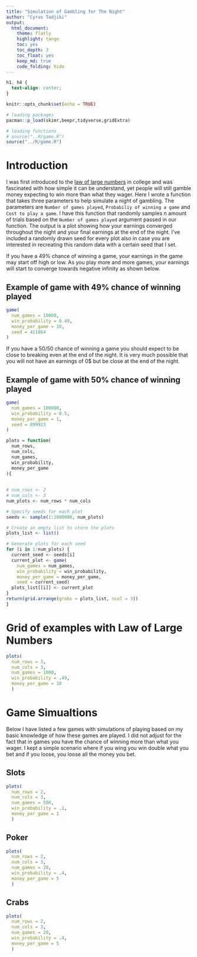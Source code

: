 ```yaml
---
title: "Simulation of Gambling for The Night"
author: "Cyrus Tadjiki"
output: 
  html_document:
    theme: flatly
    highlight: tango
    toc: yes
    toc_depth: 3
    toc_float: yes
    keep_md: true
    code_folding: hide
---
```


```css
h1, h4 {
  text-align: center;
}
```

```r
knitr::opts_chunk$set(echo = TRUE)

# loading packages
pacman::p_load(skimr,beepr,tidyverse,gridExtra)

# loading functions
# source("..R/game.R")
source("../R/game.R")
```


# Introduction

I was first introduced to the [law of large numbers](https://en.wikipedia.org/wiki/Law_of_large_numbers) in college and was fascinated with how simple it can be understand, yet people will still gamble money expecting to win more than what they wager. Here I wrote a function that takes three parameters to help simulate a night of gambling. The parameters are `Number of games played`, `Probabiliy of winning a game` and `Cost to play a game`. I have this function that randomly samples n amount of trials based on the `Number of games played` argument passed in our function. The output is a plot showing how your earnings converged throughout the night and your final earnings at the end of the night. I've included a randomly drawn seed for every plot also in case you are interested in recreating this random data with a certain seed that I set. 

If you have a 49% chance of winning a game, your earnings in the game may start off high or low. As you play more and more games, your earnings will start to converge towards negative infinity as shown below.

## Example of game with 49% chance of winning played
```r
game(
  num_games = 10000,
  win_probability = 0.49,
  money_per_game = 10,
  seed = 411864
)
```

If you have a 50/50 chance of winning a game you should expect to be close to breaking even at the end of the night. It is very much possible that you will not have an earnings of 0$ but be close at the end of the night.

## Example of game with 50% chance of winning played
```r
game(
  num_games = 100000,
  win_probability = 0.5,
  money_per_game = 1,
  seed = 899923
)
```


```r
plots = function(
  num_rows,
  num_cols,
  num_games,
  win_probability,
  money_per_game
){
  
  
# num_rows <- 2
# num_cols <- 3
num_plots <- num_rows * num_cols

# Specify seeds for each plot
seeds <- sample(1:1000000, num_plots)

# Create an empty list to store the plots
plots_list <- list()

# Generate plots for each seed
for (i in 1:num_plots) {
  current_seed <- seeds[i]
  current_plot <- game(
    num_games = num_games,
    win_probability = win_probability,
    money_per_game = money_per_game,
    seed = current_seed)
  plots_list[[i]] <- current_plot
}
return(grid.arrange(grobs = plots_list, ncol = 3))
}
```

# Grid of examples with Law of Large Numbers
```r
plots(
  num_rows = 3,
  num_cols = 3,
  num_games = 1000,
  win_probability = .49,
  money_per_game = 10
  )
```

# Game Simualtions

Below I have listed a few games with simulations of playing based on my basic knowledge of how these games are played. I did not adjust for the fact that in games you have the chance of winning more than what you wager. I kept a simple scenario where if you wing you win double what you bet and if you loose, you loose all the money you bet. 

## Slots
```r
plots(
  num_rows = 2,
  num_cols = 3,
  num_games = 500,
  win_probability = .1,
  money_per_game = 1
  )
```

## Poker
```r
plots(
  num_rows = 2,
  num_cols = 3,
  num_games = 20,
  win_probability = .4,
  money_per_game = 5
  )
```

## Crabs
```r
plots(
  num_rows = 2,
  num_cols = 3,
  num_games = 20,
  win_probability = .4,
  money_per_game = 5
  )
```

